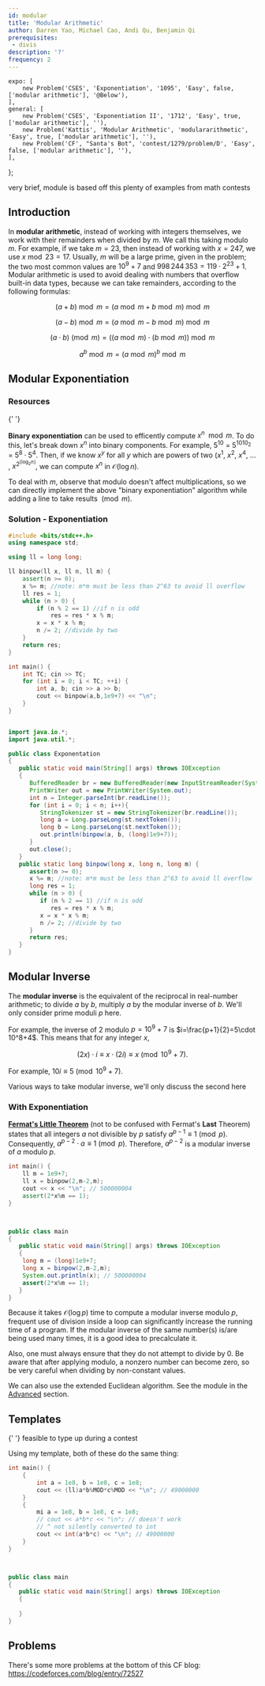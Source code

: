 ```yaml
---
id: modular
title: 'Modular Arithmetic'
author: Darren Yao, Michael Cao, Andi Qu, Benjamin Qi
prerequisites:
 - divis
description: '?'
frequency: 2
---
```




	expo: [
		new Problem('CSES', 'Exponentiation', '1095', 'Easy', false, ['modular arithmetic'], '@Below'),
	],
	general: [
		new Problem('CSES', 'Exponentiation II', '1712', 'Easy', true, ['modular arithmetic'], ''),
		new Problem('Kattis', 'Modular Arithmetic', 'modulararithmetic', 'Easy', true, ['modular arithmetic'], ''),
		new Problem('CF', "Santa's Bot", 'contest/1279/problem/D', 'Easy', false, ['modular arithmetic'], ''),
	],
};

<!-- <Resource source="CF" title="CodeNCode - Number Theory Course" url="77137">lots of advanced stuff you don't need to know at this level</Resource>
   -->

<Resources>
	<Resource source="IUSACO" title="13.3 - Modular Arithmetic">
		very brief, module is based off this
	</Resource>
	<Resource
		source="David Altizio"
		title="Modular Arithmetic"
		url="https://davidaltizio.web.illinois.edu/ModularArithmetic.pdf"
		starred
	>
		plenty of examples from math contests
	</Resource>
	<Resource source="CPH" title="21.2 - Modular Arithmetic" starred></Resource>
	<Resource source="PAPS" title="16.4 - Modular Arithmetic"></Resource>
</Resources>

## Introduction

<!-- Some silver problems involve $10^9+7$, should this be introduced in silver? -->

In **modular arithmetic**, instead of working with integers themselves, we work with their remainders when divided by $m$. We call this taking modulo $m$. For example, if we take $m = 23$, then instead of working with $x = 247$, we use $x \bmod 23 = 17$. Usually, $m$ will be a large prime, given in the problem; the two most common values are $10^9 + 7$ and $998\,244\,353=119\cdot 2^{23}+1$. Modular arithmetic is used to avoid dealing with numbers that overflow built-in data types, because we can take remainders, according to the following formulas:

$$
(a+b) \bmod m = (a \bmod m + b \bmod m) \bmod m
$$

$$
(a-b) \bmod m = (a \bmod m - b \bmod m) \bmod m
$$

$$
(a \cdot b) \pmod{m} = ((a \bmod m) \cdot (b \bmod m)) \bmod m
$$

$$
a^b \bmod {m} = (a \bmod m)^b \bmod m
$$

## Modular Exponentiation

<FocusProblem problem={problems.expo[0]} />

### Resources

<Resources>
	<Resource
		source="cp-algo"
		title="Binary Exponentiation"
		url="algebra/binary-exp.html"
	>
		{' '}
	</Resource>
</Resources>

**Binary exponentiation** can be used to efficently compute $x ^ n \mod m$. To do this, let's break down $x ^ n$ into binary components. For example, $5 ^ {10}$ = $5 ^ {1010_2}$ = $5 ^ 8 \cdot 5 ^ 4$. Then, if we know $x ^ y$ for all $y$ which are powers of two ($x ^ 1$, $x ^ 2$, $x ^ 4$, $\dots$ , $x ^ {2^{\lfloor{\log_2n} \rfloor}}$, we can compute $x ^ n$ in $\mathcal{O}(\log n)$.

To deal with $m$, observe that modulo doesn't affect multiplications, so we can directly implement the above "binary exponentiation" algorithm while adding a line to take results $\pmod m$.

<!--
Finally, since $x ^ y$ for some $y \neq 1$ equals $x ^ {y - 1}$, and $x$ otherwise, we can compute these sums efficently.  -->

### Solution - Exponentiation

<Spoiler title="Solution">

<LanguageSection>

<CPPSection>

```cpp
#include <bits/stdc++.h>
using namespace std;

using ll = long long;

ll binpow(ll x, ll n, ll m) {
	assert(n >= 0);
	x %= m; //note: m*m must be less than 2^63 to avoid ll overflow
	ll res = 1;
	while (n > 0) {
		if (n % 2 == 1) //if n is odd
			res = res * x % m;
		x = x * x % m;
		n /= 2; //divide by two
	}
	return res;
}

int main() {
	int TC; cin >> TC;
	for (int i = 0; i < TC; ++i) {
		int a, b; cin >> a >> b;
		cout << binpow(a,b,1e9+7) << "\n";
	}
}
```

</CPPSection>

<JavaSection>

```java

import java.io.*;
import java.util.*;

public class Exponentation
{
   public static void main(String[] args) throws IOException
   {
      BufferedReader br = new BufferedReader(new InputStreamReader(System.in));
      PrintWriter out = new PrintWriter(System.out);
      int n = Integer.parseInt(br.readLine());
      for (int i = 0; i < n; i++){
         StringTokenizer st = new StringTokenizer(br.readLine());
         long a = Long.parseLong(st.nextToken());
         long b = Long.parseLong(st.nextToken());
         out.println(binpow(a, b, (long)1e9+7));
      }
      out.close();
   }
   public static long binpow(long x, long n, long m) {
      assert(n >= 0);
      x %= m; //note: m*m must be less than 2^63 to avoid ll overflow
      long res = 1;
      while (n > 0) {
         if (n % 2 == 1) //if n is odd
            res = res * x % m;
         x = x * x % m;
         n /= 2; //divide by two
      }
      return res;
   }
}


```

</JavaSection>

</LanguageSection>

</Spoiler>

## Modular Inverse

The **modular inverse** is the equivalent of the reciprocal in real-number arithmetic; to divide $a$ by $b$, multiply $a$ by the modular inverse of $b$. We'll only consider prime moduli $p$ here.

For example, the inverse of $2$ modulo $p=10^9+7$ is $i=\frac{p+1}{2}=5\cdot 10^8+4$. This means that for any integer $x$,

$$
(2x)\cdot i\equiv x\cdot (2i)\equiv x\pmod{10^9+7}.
$$

For example, $10i\equiv 5\pmod{10^9+7}$.

<!-- #### Example: Sprinkers 2

There aren't many good examples of Modular Inverses in USACO. One problem where it was useful was the platinum problem "Sprinkers 2".

<FocusProblem problem={problems.dp[2]} />

For the sake of example, we'll skip the details of this problem. Also, if you want to attempt it yourself, you should probably do that first. In this problem, our DP transition relies on dividing our answer at some state by $2$, under a prime moduli.

To perform this, we'll instead multiply by $500000004$ or the modular inverse of $2$, and take it under the prime moduli for the same result.
 -->

<!-- To find a modular inverse of some number modulo $p$, simply raise it to the power of $p-2$. -->

<Resources>
	<Resource
		source="cp-algo"
		title="Modular Multiplicative Inverse"
		url="algebra/module-inverse.html"
		starred
	>
		Various ways to take modular inverse, we'll only discuss the second here
	</Resource>
</Resources>

### With Exponentiation

[**Fermat's Little Theorem**](https://en.wikipedia.org/wiki/Fermat%27s_little_theorem) (not to be confused with Fermat's **Last** Theorem) states that all integers $a$ not divisible by $p$ satisfy $a^{p - 1} \equiv 1 \pmod{p}$. Consequently, $a^{p-2} \cdot a \equiv 1 \pmod{p}$. Therefore, $a^{p - 2}$ is a modular inverse of $a$ modulo $p$.


<LanguageSection>

<CPPSection>
	
```cpp
int main() {
	ll m = 1e9+7;
	ll x = binpow(2,m-2,m);
	cout << x << "\n"; // 500000004
	assert(2*x%m == 1);
}
```

</CPPSection>

<JavaSection>

```java


public class main
{
   public static void main(String[] args) throws IOException
   {
	long m = (long)1e9+7;
	long x = binpow(2,m-2,m);
	System.out.println(x); // 500000004
	assert(2*x%m == 1);
   }
}

```

</JavaSection>

</LanguageSection>

Because it takes $\mathcal{O}(\log p)$ time to compute a modular inverse modulo $p$, frequent use of division inside a loop can significantly increase the running time of a program. If the modular inverse of the same number(s) is/are being used many times, it is a good idea to precalculate it.

Also, one must always ensure that they do not attempt to divide by 0. Be aware that after applying modulo, a nonzero number can become zero, so be very careful when dividing by non-constant values.

<Optional title="Another Way to Compute Modular Inverses">

We can also use the extended Euclidean algorithm. See the module in the [Advanced](/adv/extend-euclid) section.

</Optional>

## Templates

<Resources>
	<Resource
		source="Benq"
		title="ModInt"
		url="https://github.com/bqi343/USACO/blob/master/Implementations/content/number-theory%20(11.1)/Modular%20Arithmetic/ModInt.h"
	>
		{' '}
	</Resource>
	<Resource
		source="Benq"
		title="ModIntShort"
		url="https://github.com/bqi343/USACO/blob/master/Implementations/content/number-theory%20(11.1)/Modular%20Arithmetic/ModIntShort.h"
	>feasible to type up during a contest
	</Resource>
</Resources>

Using my template, both of these do the same thing:

<LanguageSection>

<CPPSection>

```cpp
int main() {
	{
		int a = 1e8, b = 1e8, c = 1e8;
		cout << (ll)a*b%MOD*c%MOD << "\n"; // 49000000
	}
	{
		mi a = 1e8, b = 1e8, c = 1e8;
		// cout << a*b*c << "\n"; // doesn't work
		// ^ not silently converted to int
		cout << int(a*b*c) << "\n"; // 49000000
	}
}
```


</CPPSection>

<JavaSection>

```java


public class main
{
   public static void main(String[] args) throws IOException
   {
	
   }
}

```

</JavaSection>

</LanguageSection>

## Problems

There's some more problems at the bottom of this CF blog: https://codeforces.com/blog/entry/72527

<Problems problems={problems.general} />
